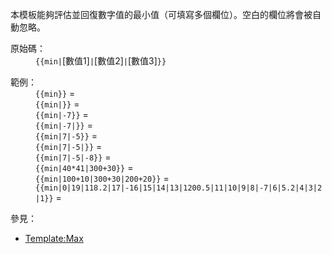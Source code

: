 <noinclude>{{Documentation subpage}}</noinclude>
{{High-use|3021}}
<!-- 請在本行以下編輯模板的說明 -->
{{lua|Module:Math}}
本模板能夠評估並回復數字值的最小值（可填寫多個欄位）。空白的欄位將會被自動忽略。

; 原始碼<nowiki>：</nowiki>
: <tt><nowiki>{{min|</nowiki></tt>[數值1]<tt><nowiki>|</nowiki></tt>[數值2]<tt><nowiki>|</nowiki></tt>[數值3]<tt><nowiki>}}</nowiki></tt>

; 範例<nowiki>：</nowiki>
: <tt><nowiki>{{min}}</nowiki></tt> = {{min}}
: <tt><nowiki>{{min|}}</nowiki></tt> = {{min|}}
: <tt><nowiki>{{min|-7}}</nowiki></tt> = {{min|-7}}
: <tt><nowiki>{{min|-7|}}</nowiki></tt> = {{min|-7|}}
: <tt><nowiki>{{min|7|-5}}</nowiki></tt> = {{min|7|-5}}
: <tt><nowiki>{{min|7|-5|}}</nowiki></tt> = {{min|7|-5|}}
: <tt><nowiki>{{min|7|-5|-8}}</nowiki></tt> = {{min|7|-5|-8}}
: <tt><nowiki>{{min|40*41|300+30}}</nowiki></tt> = {{min|40*41|300+30}}
: <tt><nowiki>{{min|100+10|300+30|200+20}}</nowiki></tt> = {{min|100+10|300+30|200+20}}
: <tt><nowiki>{{min|0|19|118.2|17|-16|15|14|13|1200.5|11|10|9|8|-7|6|5.2|4|3|2|1}}</nowiki></tt> = {{min|0|19|118.2|17|-16|15|14|13|1200.5|11|10|9|8|-7|6|5.2|4|3|2|1}}

; 參見<nowiki>：</nowiki>
* [[Template:Max]]